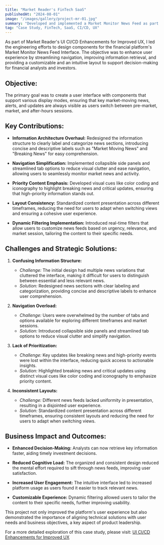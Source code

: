 ```yaml
---
title: "Market Reader's FinTech SaaS"
publishedAt: "2024-08-01"
image: "/images/gallery/project-mr-01.jpg"
summary: "Developed and implemented a Market Monitor News Feed as part of the CI/CD pipeline for the platform's MVP, ensuring real-time updates, prioritized content, and an intuitive interface to enhance user engagement and decision-making."
tag: "Case Study, FinTech, SaaS, CI/CD, UX"
---
```


As part of Market Reader's UI CI/CD Enhancements for Improved UX, I led the engineering efforts to design components for the financial platform's Market Monitor News Feed Interface. The objective was to enhance user experience by streamlining navigation, improving information retrieval, and providing a customizable and an intuitive layout to support decision-making for financial analysts and investors.

## **Objective:**

The primary goal was to create a user interface with components that support various display modes, ensuring that key market-moving news, alerts, and updates are always visible as users switch between pre-market, market, and after-hours sessions.

## **Key Contributions:**

-   **Information Architecture Overhaul:** Redesigned the information structure to clearly label and categorize news sections, introducing concise and descriptive labels such as "Market Moving News" and "Breaking News" for easy comprehension.

-   **Navigation Simplification:** Implemented collapsible side panels and streamlined tab options to reduce visual clutter and ease navigation, allowing users to seamlessly monitor market news and activity.

-   **Priority Content Emphasis:** Developed visual cues like color coding and iconography to highlight breaking news and critical updates, ensuring that high-priority information stands out.

-   **Layout Consistency:** Standardized content presentation across different timeframes, reducing the need for users to adapt when switching views and ensuring a cohesive user experience.

-   **Dynamic Filtering Implementation:** Introduced real-time filters that allow users to customize news feeds based on urgency, relevance, and market session, tailoring the content to their specific needs.

## **Challenges and Strategic Solutions:**

1. **Confusing Information Structure:**

    - _Challenge:_ The initial design had multiple news variations that cluttered the interface, making it difficult for users to distinguish between essential and less relevant news.
    - _Solution:_ Redesigned news sections with clear labeling and categorization, providing concise and descriptive labels to enhance user comprehension.

2. **Navigation Overload:**

    - _Challenge:_ Users were overwhelmed by the number of tabs and options available for exploring different timeframes and market sessions.
    - _Solution:_ Introduced collapsible side panels and streamlined tab options to reduce visual clutter and simplify navigation.

3. **Lack of Prioritization:**

    - _Challenge:_ Key updates like breaking news and high-priority events were lost within the interface, reducing quick access to actionable insights.
    - _Solution:_ Highlighted breaking news and critical updates using distinct visual cues like color coding and iconography to emphasize priority content.

4. **Inconsistent Layouts:**
    - _Challenge:_ Different news feeds lacked uniformity in presentation, resulting in a disjointed user experience.
    - _Solution:_ Standardized content presentation across different timeframes, ensuring consistent layouts and reducing the need for users to adapt when switching views.

## **Business Impact and Outcomes:**

-   **Enhanced Decision-Making:** Analysts can now retrieve key information faster, aiding timely investment decisions.

-   **Reduced Cognitive Load:** The organized and consistent design reduced the mental effort required to sift through news feeds, improving user satisfaction.

-   **Increased User Engagement:** The intuitive interface led to increased platform usage as users found it easier to track relevant news.

-   **Customizable Experience:** Dynamic filtering allowed users to tailor the content to their specific needs, further improving usability.

This project not only improved the platform's user experience but also demonstrated the importance of aligning technical solutions with user needs and business objectives, a key aspect of product leadership.

For a more detailed exploration of this case study, please visit: [UI CI/CD Enhancements for Improved UX](https://danii-oliver-portfolio.webflow.io/blog/ui-cicd)
